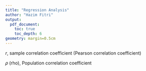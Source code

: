 ```yaml
---
title: "Regression Analysis"
author: "Hazim Fitri"
output: 
  pdf_document:
    toc: true
    toc_depth: 6
geometry: margin=0.5cm
---
```


$r$, sample correlation coefficient (Pearson correlation coefficient)

𝜌 (rho), Population correlation coefficient
